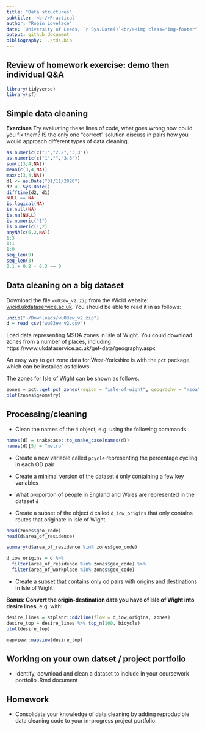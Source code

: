 ```yaml
---
title: "Data structures"
subtitle: '<br/>Practical'
author: "Robin Lovelace"
date: 'University of Leeds, `r Sys.Date()`<br/><img class="img-footer" alt="" src="http://www.stephanehess.me.uk/images/picture3.png">'
output: github_document
bibliography: ../tds.bib
---
```


## Review of homework exercise: demo then individual Q&A

```r
library(tidyverse)
library(sf)
```

## Simple data cleaning

**Exercises** Try evaluating these lines of code, what goes wrong how could you fix them? IS the only one "correct" solution discuss in pairs how you would approach different types of data cleaning.

```r
as.numeric(c("1","2.2","3,3"))
as.numeric(c("1","","3.3"))
sum(c(3,4,NA))
mean(c(3,4,NA))
max(c(3,4,NA))
d1 <- as.Date("31/11/2020")
d2 <- Sys.Date()
difftime(d2, d1)
NULL == NA
is.logical(NA)
is.null(NA)
is.na(NULL)
is.numeric("1")
is.numeric(1,2)
anyNA(c(6,2,NA))
1:3
1:1
1:0
seq_len(0)
seq_len(3)
0.1 + 0.2 - 0.3 == 0

```

## Data cleaning on a big dataset

Download the file `wu03ew_v2.zip` from the Wicid website:
[wicid.ukdataservice.ac.uk](http://wicid.ukdataservice.ac.uk/cider/wicid/downloads.php).
You should be able to read it in as follows:

```r
unzip("~/Downloads/wu03ew_v2.zip")
d = read_csv("wu03ew_v2.csv")
```

Load data representing MSOA zones in Isle of Wight. 
You could download zones from a number of places, including https://www.ukdataservice.ac.uk/get-data/geography.aspx

An easy way to get zone data for West-Yorkshire is with the `pct` package, which can be installed as follows:

The zones for Isle of Wight can be shown as follows.

```r
zones = pct::get_pct_zones(region = "isle-of-wight", geography = "msoa")
plot(zones$geometry)
```

## Processing/cleaning

- Clean the names of the `d` object, e.g. using the following commands:

```r
names(d) = snakecase::to_snake_case(names(d))
names(d)[5] = "metro"
```

- Create a new variable called `pcycle` representing the percentage cycling in each OD pair

- Create a minimal version of the dataset `d` only containing a few key variables

- What proportion of people in England and Wales are represented in the dataset `d`

- Create a subset of the object `d` called `d_iow_origins` that only contains routes that originate in Isle of Wight

```r
head(zones$geo_code)
head(d$area_of_residence)

summary(d$area_of_residence %in% zones$geo_code)

d_iow_origins = d %>% 
  filter(area_of_residence %in% zones$geo_code) %>%
  filter(area_of_workplace %in% zones$geo_code)
```

- Create a subset that contains only od pairs with origins and destinations in Isle of Wight

**Bonus: Convert the origin-destination data you have of Isle of Wight into desire lines**, e.g. with:

```r
desire_lines = stplanr::od2line(flow = d_iow_origins, zones)
desire_top = desire_lines %>% top_n(100, bicycle)
plot(desire_top)
```

```r
mapview::mapview(desire_top)
```

## Working on your own datset / project portfolio

- Identify, download and clean a dataset to include in your coursework portfolio .Rmd document

## Homework

- Consolidate your knowledge of data cleaning by adding reproducible data cleaning code to your in-progress project portfolio.


